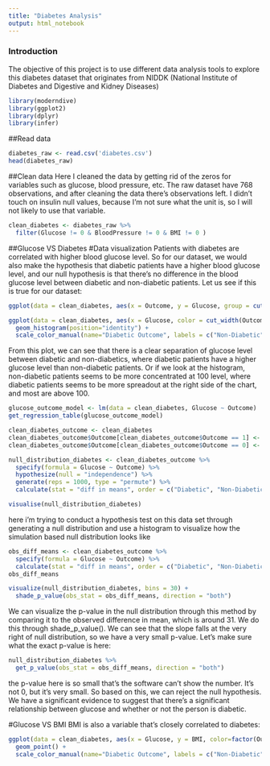 ```yaml
---
title: "Diabetes Analysis"
output: html_notebook
---
```


### Introduction
The objective of this project is to use different data analysis tools to explore this diabetes dataset that originates from NIDDK (National Institute of Diabetes and Digestive and Kidney Diseases)

```r
library(moderndive)
library(ggplot2)
library(dplyr)
library(infer)
```

##Read data
```r
diabetes_raw <- read.csv('diabetes.csv')
head(diabetes_raw)
```

##Clean data
Here I cleaned the data by getting rid of the zeros for variables such as glucose, blood pressure, etc. The raw dataset have 768 observations, and after cleaning the data there's  observations left. I didn't touch on insulin null values, because I'm not sure what the unit is, so I will not likely to use that variable.  
```r
clean_diabetes <- diabetes_raw %>% 
  filter(Glucose != 0 & BloodPressure != 0 & BMI != 0 )
```

##Glucose VS Diabetes
#Data visualization
Patients with diabetes are correlated with higher blood glucose level. So for our dataset, we would also make the hypothesis that diabetic patients have a higher blood glucose level, and our null hypothesis is that there's no difference in the blood glucose level between diabetic and non-diabetic patients. Let us see if this is true for our dataset:
```r

ggplot(data = clean_diabetes, aes(x = Outcome, y = Glucose, group = cut_width(Outcome, 1)))+ geom_boxplot()

ggplot(data = clean_diabetes, aes(x = Glucose, color = cut_width(Outcome, 1))) + 
  geom_histogram(position="identity") +
  scale_color_manual(name="Diabetic Outcome", labels = c("Non-Diabetic","Diabetic"), values=c("red","blue"))

```

From this plot, we can see that there is a clear separation of glucose level between diabetic and non-diabetics, where diabetic patients have a higher glucose level than non-diabetic patients. Or if we look at the histogram, non-diabetic patients seems to be more concentrated at 100 level, where diabetic patients seems to be more spreadout at the right side of the chart, and most are above 100. 

```r

glucose_outcome_model <- lm(data = clean_diabetes, Glucose ~ Outcome)
get_regression_table(glucose_outcome_model)

clean_diabetes_outcome <- clean_diabetes
clean_diabetes_outcome$Outcome[clean_diabetes_outcome$Outcome == 1] <- "Diabetic"
clean_diabetes_outcome$Outcome[clean_diabetes_outcome$Outcome == 0] <- "Non-Diabetic"

null_distribution_diabetes <- clean_diabetes_outcome %>%
  specify(formula = Glucose ~ Outcome) %>%
  hypothesize(null = "independence") %>%
  generate(reps = 1000, type = "permute") %>%
  calculate(stat = "diff in means", order = c("Diabetic", "Non-Diabetic"))

visualise(null_distribution_diabetes)

```

here i'm trying to conduct a hypothesis test on this data set through generating a null distribution and use a histogram to visualize how the simulation based null distribution looks like

```r

obs_diff_means <- clean_diabetes_outcome %>% 
  specify(formula = Glucose ~ Outcome) %>% 
  calculate(stat = "diff in means", order = c("Diabetic", "Non-Diabetic"))
obs_diff_means

visualize(null_distribution_diabetes, bins = 30) + 
  shade_p_value(obs_stat = obs_diff_means, direction = "both")

```
We can visualize the p-value in the null distribution through this method by comparing it to the observed difference in mean, which is around 31. We do this through shade_p_value(). We can see that the slope falls at the very right of null distribution, so we have a very small p-value. Let's make sure what the exact p-value is here:


```r
null_distribution_diabetes %>% 
  get_p_value(obs_stat = obs_diff_means, direction = "both")
```

the p-value here is so small that's the software can't show the number. It's not 0, but it's very small. So based on this, we can reject the null hypothesis. We have a significant evidence to suggest that there's a significant relationship between glucose and whether or not the person is diabetic. 

#Glucose VS BMI
BMI is also a variable that's closely correlated to diabetes:
```r

ggplot(data = clean_diabetes, aes(x = Glucose, y = BMI, color=factor(Outcome))) + 
  geom_point() + 
  scale_color_manual(name="Diabetic Outcome", labels = c("Non-Diabetic","Diabetic"), values=c("red","blue"))

```


